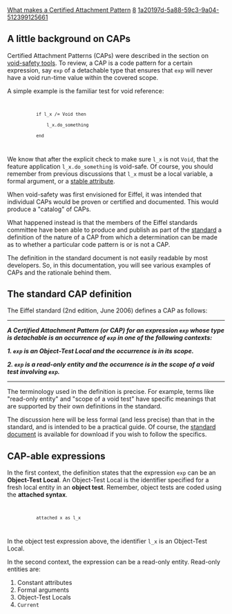 [[Property:title|What makes a Certified Attachment Pattern]]
[[Property:weight|8]]
[[Property:uuid|1a20197d-5a88-59c3-9a04-512399125661]]
{{underconstruction}}



==A little background on CAPs==

Certified Attachment Patterns (CAPs) were described in the section on [[Void-safety: Background, definition, and tools#Certified attachment patterns (CAPs)|void-safety tools]]. To review, a CAP is a code pattern for a certain expression, say <code>exp</code> of a detachable type that ensures that <code>exp</code> will never have a void run-time value within the covered scope. 

A simple example is the familiar test for void reference:
<code>
            if l_x /= Void then
                l_x.do_something
            end
</code>
We know that after the explicit check to make sure <code>l_x</code> is not <code>Void</code>, that the feature application <code>l_x.do_something</code> is void-safe.
Of course, you should remember from previous discussions that <code>l_x</code> must be a local variable, a formal argument, or a  [[Void-safety: Background, definition, and tools#Stable attributes|stable attribute]].

When void-safety was first envisioned for Eiffel, it was intended that individual CAPs would be proven or certified and documented. This would produce a "catalog" of CAPs. 

What happened instead is that the members of the Eiffel standards committee have been able to produce and publish as part of the [http://www.ecma-international.org/publications/standards/Ecma-367.htm standard] a definition of the nature of a CAP from which a determination can be made as to whether a particular code pattern is or is not a CAP. 

The definition in the standard document is not easily readable by most developers. So, in this documentation, you will see various examples of CAPs and the rationale behind them.


==The standard CAP definition==

The Eiffel standard (2nd edition, June 2006) defines a CAP as follows:
----
'''''A Certified Attachment Pattern (or CAP) for an expression <code>exp</code> whose type is detachable is an occurrence of <code>exp</code> in one of the following contexts: '''''


'''''1. <code>exp</code> is an Object-Test Local and the occurrence is in its scope. '''''

'''''2. <code>exp</code> is a read-only entity and the occurrence is in the scope of a void test involving <code>exp</code>.'''''
----

The terminology used in the definition is precise. For example, terms like "read-only entity" and "scope of a void test" have specific meanings that are supported by their own definitions in the standard. 

The discussion here will be less formal (and less precise) than that in the standard, and is intended to be a practical guide. Of course, the [http://www.ecma-international.org/publications/standards/Ecma-367.htm standard document] is available for download if you wish to follow the specifics.


==CAP-able expressions==

In the first context, the definition states that the expression <code>exp</code> can be an '''Object-Test Local'''. An Object-Test Local is the identifier specified for a fresh local entity in an '''object test'''. Remember, object tests are coded using the '''attached syntax'''. 
<code>
            attached x as l_x 
</code>
In the object test expression above, the identifier <code>l_x</code> is an Object-Test Local.

In the second context, the expression can be a read-only entity. Read-only entities are:
# Constant attributes
# Formal arguments
# Object-Test Locals
# <code>Current</code>




